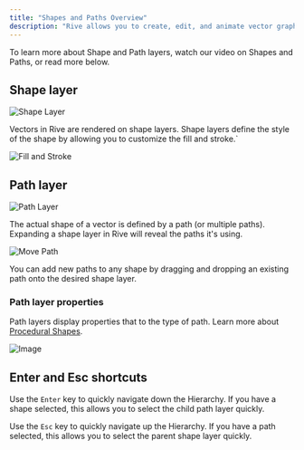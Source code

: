 ```yaml
---
title: "Shapes and Paths Overview"
description: "Rive allows you to create, edit, and animate vector graphics using either procedural or custom shapes. These graphics combine shape and path layers to define them, which Rive exposes to give you greater flexibility and control with your designs and animations."
---
```



To learn more about Shape and Path layers, watch our video on Shapes and Paths, or read more below.

<YouTube id="KunkCnbkTsg" />

## Shape layer

![Shape Layer](/images/editor/fundamentals/shape-and-path-shapelayer.png)

Vectors in Rive are rendered on shape layers. Shape layers define the style of the shape by allowing you to customize the fill and stroke.\`

![Fill and Stroke](/images/editor/fundamentals/shape-and-path-fill.png)

## Path layer

![Path Layer](/images/editor/fundamentals/shape-and-path-pathlayer.gif)

The actual shape of a vector is defined by a path (or multiple paths). Expanding a shape layer in Rive will reveal the paths it's using.

![Move Path](/images/editor/fundamentals/shape-and-path-move.gif)

‌You can add new paths to any shape by dragging and dropping an existing path onto the desired shape layer.

### Path layer properties

Path layers display properties that to the type of path. Learn more about [Procedural Shapes](/editor/fundamentals/procedural-shapes).

![Image](/images/editor/fundamentals/7187295e-1e32-4645-b06f-e26aa3ff1382.webp)

## Enter and Esc shortcuts

Use the `Enter` key to quickly navigate down the Hierarchy. If you have a shape selected, this allows you to select the child path layer quickly.

Use the `Esc` key to quickly navigate up the Hierarchy. If you have a path selected, this allows you to select the parent shape layer quickly.